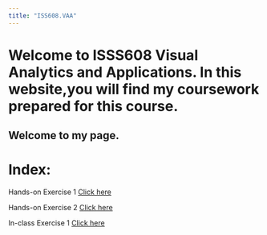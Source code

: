 ---
title: "ISS608.VAA"
---

# Welcome to ISSS608 **Visual Analytics and Applications**. In this website,you will find my coursework prepared for this course.

## Welcome to my page.

# Index:

Hands-on Exercise 1 [Click here](Hand-on%20EX/Hand-on-Ex01/Hands-on_EX01.qmd)

Hands-on Exercise 2 [Click here](Hand-on%20EX/Hand-on-Ex02/Hands-on_EX02.qmd)

In-class Exercise 1 [Click here](In-class%20EX/In-class%20EX01/In-class%20EX01.qmd)
